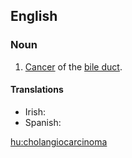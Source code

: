 ==English==
{{wikipedia}}
===Noun===
{{en-noun}}

# {{pathology}} [[cancer|Cancer]] of the [[bile duct]].

====Translations====
{{trans-top|pathology: cancer of the bile duct}}
* Irish: {{t-|ga|ailse dhucht an domlais|f}}
* Spanish: {{t-|es|colangiocarcinoma}}
{{trans-mid}}
{{trans-bottom}}

[[hu:cholangiocarcinoma]]